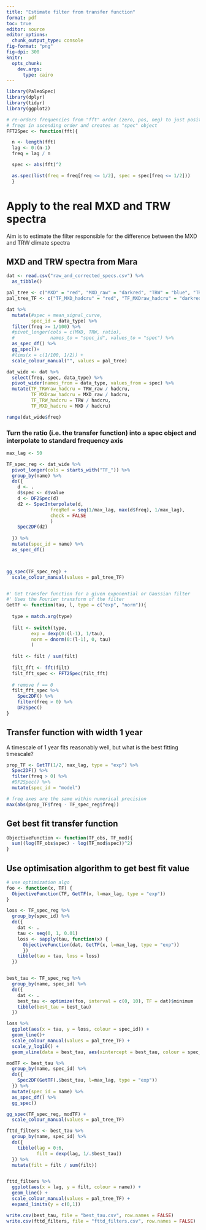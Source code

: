 ```yaml
---
title: "Estimate filter from transfer function"
format: pdf
toc: true
editor: source
editor_options: 
  chunk_output_type: console
fig-format: "png"
fig-dpi: 300
knitr:
  opts_chunk: 
    dev.args:
      type: cairo
---
```



```r
library(PaleoSpec)
library(dplyr)
library(tidyr)
library(ggplot2)
```


```r
# re-orders frequencies from "fft" order (zero, pos, neg) to just positive
# freqs in ascending order and creates as "spec" object
FFT2Spec <- function(fft){

  n <- length(fft)
  lag <- 0:(n-1)
  freq = lag / n

  spec <- abs(fft)^2

  as.spec(list(freq = freq[freq <= 1/2], spec = spec[freq <= 1/2]))
  }
```


# Apply to the real MXD and TRW spectra

Aim is to estimate the filter responsible for the difference between the MXD and TRW climate spectra

## MXD and TRW spectra from Mara

```r
dat <- read.csv("raw_and_corrected_specs.csv") %>% 
  as_tibble()
```

```r
pal_tree <- c("MXD" = "red", "MXD_raw" = "darkred", "TRW" = "blue", "TRW_raw" = "darkblue", "hadcru" = "darkgrey")
pal_tree_TF <- c("TF_MXD_hadcru" = "red", "TF_MXDraw_hadcru" = "darkred", "TF_TRW_hadcru" = "blue", "TF_TRWraw_hadcru" = "darkblue", "hadcru" = "darkgrey")

dat %>%
  mutate(#spec = mean_signal_curve,
         spec_id = data_type) %>% 
  filter(freq >= 1/100) %>% 
  #pivot_longer(cols = c(MXD, TRW, ratio),
  #             names_to = "spec_id", values_to = "spec") %>% 
  as_spec_df() %>% 
  gg_spec()+
  #lims(x = c(1/100, 1/2)) +
  scale_colour_manual("", values = pal_tree)
```

```r
dat_wide <- dat %>%
  select(freq, spec, data_type) %>% 
  pivot_wider(names_from = data_type, values_from = spec) %>% 
  mutate(TF_TRWraw_hadcru = TRW_raw / hadcru,
         TF_MXDraw_hadcru = MXD_raw / hadcru,
         TF_TRW_hadcru = TRW / hadcru,
         TF_MXD_hadcru = MXD / hadcru)

range(dat_wide$freq)

```


### Turn the ratio (i.e. the transfer function) into a spec object and interpolate to standard frequency axis

```r
max_lag <- 50

TF_spec_reg <- dat_wide %>% 
  pivot_longer(cols = starts_with("TF_")) %>% 
  group_by(name) %>% 
  do({
    d <- .
    d$spec <- d$value
    d <- DF2Spec(d)
    d2 <- SpecInterpolate(d,
                freqRef = seq(1/max_lag, max(d$freq), 1/max_lag),
                check = FALSE
                )
    Spec2DF(d2)
    
  }) %>% 
  mutate(spec_id = name) %>% 
  as_spec_df()



gg_spec(TF_spec_reg) +
  scale_colour_manual(values = pal_tree_TF)
```

```r

```


```r
#' Get transfer function for a given exponential or Gaussian filter
#' Uses the Fourier transform of the filter 
GetTF <- function(tau, l, type = c("exp", "norm")){
  
  type = match.arg(type)
  
  filt <- switch(type,
         exp = dexp(0:(l-1), 1/tau),
         norm = dnorm(0:(l-1), 0, tau)
         )
  
  filt <- filt / sum(filt)
  
  filt_fft <- fft(filt)
  filt_fft_spec <- FFT2Spec(filt_fft)
  
  # remove f == 0
  filt_fft_spec %>% 
    Spec2DF() %>% 
    filter(freq > 0) %>% 
    DF2Spec()
}
```

## Transfer function with width 1 year

A timescale of 1 year fits reasonably well, but what is the best fitting timescale?

```r
prop_TF <- GetTF(1/2, max_lag, type = "exp") %>% 
  Spec2DF() %>% 
  filter(freq > 0) %>% 
  #DF2Spec() %>% 
  mutate(spec_id = "model")

# freq axes are the same within numerical precision
max(abs(prop_TF$freq - TF_spec_reg$freq))

```

## Get best fit transfer function
```r
ObjectiveFunction <- function(TF_obs, TF_mod){
  sum((log(TF_obs$spec) - log(TF_mod$spec))^2)
}
```



## Use optimisation algorithm to get best fit value

```r
# use optimization algo
foo <- function(x, TF) {
  ObjectiveFunction(TF, GetTF(x, l=max_lag, type = "exp"))
}

```

```r
loss <- TF_spec_reg %>% 
  group_by(spec_id) %>% 
  do({
    dat <- .
    tau <- seq(0, 1, 0.01)
    loss <- sapply(tau, function(x) {
      ObjectiveFunction(dat, GetTF(x, l=max_lag, type = "exp"))
      })
    tibble(tau = tau, loss = loss)
  })


best_tau <- TF_spec_reg %>% 
  group_by(name, spec_id) %>% 
  do({
    dat <- .
    best_tau <- optimize(foo, interval = c(0, 10), TF = dat)$minimum
    tibble(best_tau = best_tau)
  })
```

```r
loss %>% 
  ggplot(aes(x = tau, y = loss, colour = spec_id)) +
  geom_line()+
  scale_colour_manual(values = pal_tree_TF) +
  scale_y_log10() +
  geom_vline(data = best_tau, aes(xintercept = best_tau, colour = spec_id), linetype = 3)
```

```r
modTF <- best_tau %>% 
  group_by(name, spec_id) %>% 
  do({
    Spec2DF(GetTF(.$best_tau, l=max_lag, type = "exp"))
  }) %>% 
  mutate(spec_id = name) %>% 
  as_spec_df() %>% 
  gg_spec()
```

```r
gg_spec(TF_spec_reg, modTF) +
  scale_colour_manual(values = pal_tree_TF)
```



```r
fttd_filters <- best_tau %>% 
  group_by(name, spec_id) %>% 
  do({
    tibble(lag = 0:6,
           filt = dexp(lag, 1/.$best_tau))
  }) %>% 
  mutate(filt = filt / sum(filt))


fttd_filters %>% 
  ggplot(aes(x = lag, y = filt, colour = name)) +
  geom_line() +
  scale_colour_manual(values = pal_tree_TF) +
  expand_limits(y = c(0,1))
```


```r
write.csv(best_tau, file = "best_tau.csv", row.names = FALSE)
write.csv(fttd_filters, file = "fttd_filters.csv", row.names = FALSE)
```

